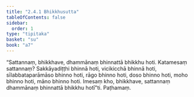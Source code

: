 ```yaml
---
title: "2.4.1 Bhikkhusutta"
tableOfContents: false
sidebar:
  order: 1
type: "tipitaka"
basket: "su"
book: "a7"
---
```



<DynamicBreadcrumb />

<Division number="85" book="a7" bookNo="16" page="508">

<Paragraph number="632" book="a7">
“Sattannaṃ, bhikkhave, dhammānaṃ bhinnattā bhikkhu hoti. Katamesaṃ sattannaṃ? Sakkāyadiṭṭhi bhinnā hoti, vicikicchā bhinnā hoti, sīlabbataparāmāso bhinno hoti, rāgo bhinno hoti, doso bhinno hoti, moho bhinno hoti, māno bhinno hoti. Imesaṃ kho, bhikkhave, sattannaṃ dhammānaṃ bhinnattā bhikkhu hotī”ti.

</Paragraph>
</Division>

<Paragraph number="633" type="center" book="a7">
Paṭhamaṃ.
</Paragraph>